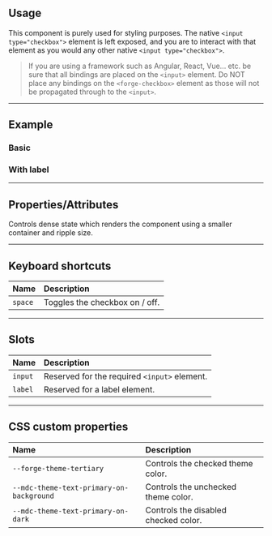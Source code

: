 
<PageSection>

## Usage

This component is purely used for styling purposes. The native `<input type="checkbox">` element is left exposed, and you are to interact with that element as
you would any other native `<input type="checkbox">`.

> If you are using a framework such as Angular, React, Vue... etc. be sure that all bindings are placed on the `<input>` element. Do NOT
> place any bindings on the `<forge-checkbox>` element as those will not be propagated through to the `<input>`.

</PageSection>

---

<PageSection>

## Example

### Basic

<LiveDemo dense codeHtml={CheckboxDefaultCodeHtml()}>
  <CheckboxDemo />
</LiveDemo>

### With label

<LiveDemo dense codeHtml={CheckboxLabelCodeHtml()}>
  <CheckboxDemo hasLabel />
</LiveDemo>

</PageSection>

---

<PageSection>

## Properties/Attributes

<PropertyDef name="dense" type="boolean" defaultValue="false">

Controls dense state which renders the component using a smaller container and ripple size.
  
</PropertyDef>

</PageSection>

---

<PageSection>

## Keyboard shortcuts

| Name                                | Description
| :-----------------------------------| :----------------
| `space`                             | Toggles the checkbox on / off.


</PageSection>

---

<PageSection>

## Slots

| Name               | Description
| :------------------| :----------------
| `input`            | Reserved for the required `<input>` element.
| `label`            | Reserved for a label element.

</PageSection>

---

<PageSection>

## CSS custom properties

| Name                                            | Description
| :-----------------------------------------------| :----------------
| `--forge-theme-tertiary`                        | Controls the checked theme color.
| `--mdc-theme-text-primary-on-background`        | Controls the unchecked theme color.
| `--mdc-theme-text-primary-on-dark`              | Controls the disabled checked color.

</PageSection>

